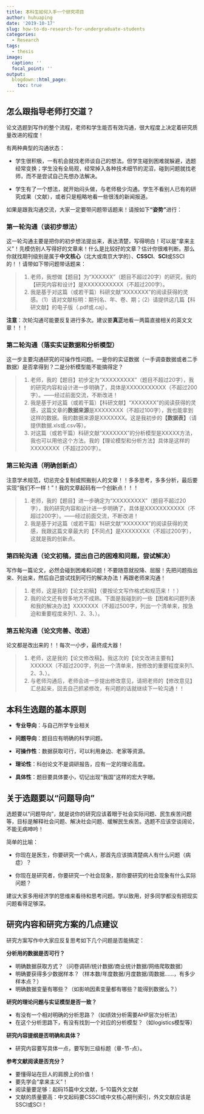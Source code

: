 ```yaml
---
title: 本科生如何入手一个研究项目
author: huhuaping
date: '2019-10-17'
slug: how-to-do-research-for-undergraduate-students
categories:
  - Research
tags:
  - thesis
image:
  caption: ''
  focal_point: ''
output:
  blogdown::html_page:
    toc: true
---
```


## 怎么跟指导老师打交道？

论文选题到写作的整个流程，老师和学生能否有效沟通，很大程度上决定着研究质量改进的程度！


有两种典型的沟通状态：

- 学生很积极，一有机会就找老师谈自己的想法。但学生碰到困难就躲避，选题经常变换；学生没有全局观，经常掉入各种技术细节的泥沼，碰到问题就找老师，而不是尝试自己先想办法解决。

- 学生有了一个想法，就开始闷头做，与老师极少沟通。学生不看别人已有的研究成果（文献），或者只是粗略地看一些很浅的新闻报道。

如果是跟我沟通交流，大家一定要带问题带话题来！请按如下**“姿势”**进行：

### 第一轮沟通（谈初步想法）

这一轮沟通主要是把你的初步想法提出来，表达清楚，写得明白！可以是“拿来主义”！先模仿别人写得好的文章来！什么是比较好的文章？估计你很难判断。那么你就找期刊级别是属于**中文核心**（北大或南京大学的）、**CSSCI**、**SCI**或SSCI的！！请带如下带问题带话题来：

> 1. 老师，我想做【题目】为“XXXXXX”（题目不超过20字）的研究，我的【研究内容和设计】是XXXXXXXXXXX（不超过200字）。
2. 我是基于对这篇（或若干篇）科研文献“XXXXXXX”的阅读获得的灵感。（1）请对文献标明：期刊名、年、卷、期；（2）请提供这几篇【科研文献】的电子版（.pdf或.caj）。

**注意**：次轮沟通可能要反复进行多次。建议要**真正**地看一两篇直接相关的英文文章！！！

### 第二轮沟通（落实实证数据和分析模型）

这一步主要沟通研究的可操作性问题。一是你的实证数据（一手调查数据或者二手数据）是否拿得到？二是分析模型能不能搞得定？

> 1. 老师，我的【题目】初步定为“XXXXXXXXX”（题目不超过20字），我的研究内容和设计进一步明确了，具体是XXXXXXXXXXX（不超过200字）。——经过前面交流，不断改进！
2. 我是基于对这篇（或若干篇）【科研文献】“XXXXXXX”的阅读获得的灵感，这篇文章的**数据来源**是XXXXXXXX（不超过100字），我也能拿到这样的数据。我的数据来源是XXXXXXX。这是我初步的**【数据表】**（请提供数据.xls或.csv等）。
3. 对这篇（或若干篇）科研文献“XXXXXXX”的分析模型是XXXXX方法，我也可以用他这个方法。我的【理论模型和分析方法】具体是这样的XXXXXXXX（不超过200字）。


### 第三轮沟通（明确创新点）

注意学术规范，切忌完全复制或照搬别人的文章！！多多思考，多多分析，最后要实现“我们不一样！”！我的文章起码有一个创新点！！！

> 1. 老师，我的【题目】进一步确定为“XXXXXXXXX”（题目不超过20字），我的研究内容和设计进一步明确了，具体是XXXXXXXXXXX（不超过200字）。——经过前面交流，不断改进！
2. 我是基于对这篇（或若干篇）科研文献“XXXXXXX”的阅读获得的灵感，我跟这篇文章最大的【不同点】是XXXXXXXX（不超过200字），这就是我的创新点。

### 第四轮沟通（论文初稿，提出自己的困难和问题，尝试解决）

写作每一篇论文，必然会碰到困难和问题！不要随意就投降、屈服！先把问题指出来、列出来，然后自己尝试找到可行的解决办法！再跟老师来沟通！

> 1. 老师，这是我的【论文初稿】（要按论文写作格式和规范来！！）
2. 我的论文还有很多地方不成熟。下面是我碰到的一些【困难和问题列表和我的解决办法】XXXXXXX（不超过500字，列出一个清单来，按急迫和重要程度来列1、2、3、）。


### 第五轮沟通（论文完善、改进）

论文都是改出来的！！每次一小步，最终成大器！

> 1. 老师，这是我的【论文修改稿】。我这次的【论文改进主要有】XXXXXX（不超过200字，列出一个清单来，按修改的重要程度来列1、2、3、）。
2. 与老师沟通后，老师会进一步提出修改意见，请把老师的【修改意见】汇总起来，回去自己抓紧修改，有问题的话就继续下一轮沟通！！

## 本科生选题的基本原则

- **专业导向**：与自己所学专业相关

- **问题导向**：题目应有明确的科学问题。

- **可操作性**：数据获取可行，可以利用身边、老家等资源。

- **理论性**：科创论文不是调研报告，应有一定的理论高度。

- **具体性**：题目要具体要小，切记出现“我国”这样的宏大字眼。


## 关于选题要以“问题导向”

选题要以“问题导向”，就是说你的研究应该着眼于社会实际问题、民生疾苦问题等，目标是解释社会问题、解决社会问题、缓解民生疾苦。选题不应该空谈阔论，不能无病呻吟！

简单的比喻：

- 你现在是医生，你要研究一个病人，那首先应该搞清楚病人有什么问题（病症）？

- 你现在是研究者，你要研究一个社会现象，那你要研究的社会现象有什么实际问题？ 

建议大家多用经济学的思维来看待和思考问题。学以致用，好多同学都没有把现实问题看得足够深。

## 研究内容和研究方案的几点建议

研究方案写作中大家应反复思考如下几个问题是否能搞定：

**分析用的数据是否可行？**

- 明确数据获取方式？（问卷调研/统计数据/商业统计数据/网络爬取数据）
- 明确要获得多少数据样本？（样本数/年度数据/月度数据/周数据……，有多少样本点？）
- 明确数据变量有哪些？（如影响因素变量都有哪些？能得到数据么？）


**研究的理论问题与实证模型是否一致？**

- 有没有一个相对明确的分析思路？（如绩效分析需要AHP层次分析法）
- 在这个分析思路下，有没有找到一个对应的分析模型？（如logistics模型等）


**研究内容提纲是否明确和具体？**

- 研究内容要写具体一点，要写到三级标题（章-节-点）。

**参考文献阅读是否充分？**

- 要懂得站在巨人的肩膀上的价值！
- 要先学会“拿来主义”！
- 阅读量要足够：起码15篇中文文献，5-10篇外文文献
- 文献的质量要高：中文起码要CSSCI或中文核心期刊索引，外文文献应该是SSCI或SCI！